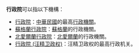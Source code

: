 '''行政院'''可以指以下機構：

*[[行政院|行政院]]：[[中華民國|中華民國]]的最高[[行政機關|行政機關]]。
*[[蘇格蘭行政院|蘇格蘭行政院]]：[[蘇格蘭|蘇格蘭]]的行政機關。
*[[北愛爾蘭行政院|北愛爾蘭行政院]]：[[北愛爾蘭|北愛爾蘭]]的行政機關。
*[[行政院_(汪精卫政权)|行政院 (汪精卫政权)]]：汪精卫政权的最高行政机关。

{{Disambig|Cat=组织机构消歧义}}
